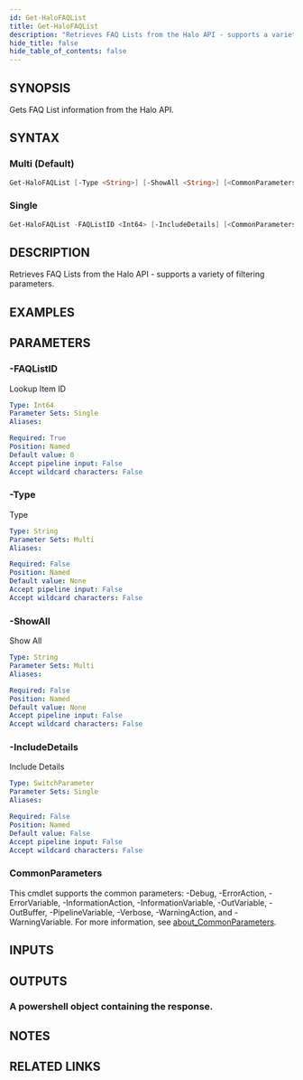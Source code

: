 ```yaml
---
id: Get-HaloFAQList
title: Get-HaloFAQList
description: "Retrieves FAQ Lists from the Halo API - supports a variety of filtering parameters."
hide_title: false
hide_table_of_contents: false
---
```


## SYNOPSIS

Gets FAQ List information from the Halo API.

## SYNTAX

### Multi (Default)

```powershell
Get-HaloFAQList [-Type <String>] [-ShowAll <String>] [<CommonParameters>]
```

### Single

```powershell
Get-HaloFAQList -FAQListID <Int64> [-IncludeDetails] [<CommonParameters>]
```

## DESCRIPTION

Retrieves FAQ Lists from the Halo API - supports a variety of filtering parameters.

## EXAMPLES

## PARAMETERS

### -FAQListID

Lookup Item ID

```yaml
Type: Int64
Parameter Sets: Single
Aliases:

Required: True
Position: Named
Default value: 0
Accept pipeline input: False
Accept wildcard characters: False
```

### -Type

Type

```yaml
Type: String
Parameter Sets: Multi
Aliases:

Required: False
Position: Named
Default value: None
Accept pipeline input: False
Accept wildcard characters: False
```

### -ShowAll

Show All

```yaml
Type: String
Parameter Sets: Multi
Aliases:

Required: False
Position: Named
Default value: None
Accept pipeline input: False
Accept wildcard characters: False
```

### -IncludeDetails

Include Details

```yaml
Type: SwitchParameter
Parameter Sets: Single
Aliases:

Required: False
Position: Named
Default value: False
Accept pipeline input: False
Accept wildcard characters: False
```

### CommonParameters

This cmdlet supports the common parameters: -Debug, -ErrorAction, -ErrorVariable, -InformationAction, -InformationVariable, -OutVariable, -OutBuffer, -PipelineVariable, -Verbose, -WarningAction, and -WarningVariable. For more information, see [about_CommonParameters](http://go.microsoft.com/fwlink/?LinkID=113216).

## INPUTS

## OUTPUTS

### A powershell object containing the response.

## NOTES

## RELATED LINKS
